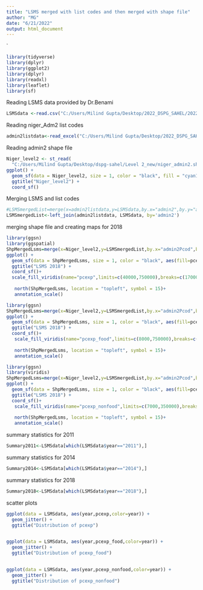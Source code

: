 ```yaml
---
title: "LSMS merged with list codes and then merged with shape file"
author: "MG"
date: "6/21/2022"
output: html_document
---
```


`

```r
library(tidyverse)
library(dplyr)
library(ggplot2)
library(dplyr)
library(readxl)
library(leaflet)
library(sf)
```

Reading LSMS data provided by Dr.Benami
```r
LSMSdata <-read.csv("C:/Users/Milind Gupta/Desktop/2022_DSPG_SAHEL/2022_DSPG_Sahel/nigerlsms_11_14_18_slim.csv")
```

Reading niger_Adm2 list codes 
```r
admin2listdata<-read_excel("C:/Users/Milind Gupta/Desktop/2022_DSPG_SAHEL/2022_DSPG_Sahel/niger_adm2_listCode.xlsx")
```


Reading admin2 shape file
```r
Niger_level2 <- st_read(
  "C:/Users/Milind Gupta/Desktop/dspg-sahel/Level 2_new/niger_admin2.shp")
ggplot() + 
  geom_sf(data = Niger_level2, size = 1, color = "black", fill = "cyan1") + 
  ggtitle("Niger_level2") + 
  coord_sf()
```

Merging LSMS and list codes
```r
#LSMSmergedList=merge(x=admin2listdata,y=LSMSdata,by.x="admin2",by.y="admin2",all=TRUE)
LSMSmergedList<-left_join(admin2listdata, LSMSdata, by='admin2')

```

merging shape file and creating maps for 2018
```r
library(ggsn)
library(ggspatial)
ShpMergedLsms=merge(x=Niger_level2,y=LSMSmergedList,by.x="admin2Pcod",by.y="admin2Pcod",all=TRUE)
ggplot() + 
  geom_sf(data = ShpMergedLsms, size = 1, color = "black", aes(fill=pcexp)) + 
  ggtitle("LSMS 2018") + 
  coord_sf()+
  scale_fill_viridis(name="pcexp",limits=c(40000,750000),breaks=c(170000,340000,
                                                                       510000))+
   north(ShpMergedLsms, location = "topleft", symbol = 15)+
   annotation_scale()
```
```r
library(ggsn)
ShpMergedLsms=merge(x=Niger_level2,y=LSMSmergedList,by.x="admin2Pcod",by.y="admin2Pcod",all=TRUE)
ggplot() + 
  geom_sf(data = ShpMergedLsms, size = 1, color = "black", aes(fill=pcexp_food)) + 
  ggtitle("LSMS 2018") + 
  coord_sf()+
   scale_fill_viridis(name="pcexp_food",limits=c(8000,750000),breaks=c(170000,340000,
                                                                       510000))+
   north(ShpMergedLsms, location = "topleft", symbol = 15)+
   annotation_scale()
```
```r
library(ggsn)
library(viridis)
ShpMergedLsms=merge(x=Niger_level2,y=LSMSmergedList,by.x="admin2Pcod",by.y="admin2Pcod",all=TRUE)
ggplot() + 
  geom_sf(data = ShpMergedLsms, size = 1, color = "black", aes(fill=pcexp_nonfood)) + 
  ggtitle("LSMS 2018") + 
  coord_sf()+
   scale_fill_viridis(name="pcexp_nonfood",limits=c(7000,350000),breaks=c(100000,150000,
                                                                       200000))+
   north(ShpMergedLsms, location = "topleft", symbol = 15)+
   annotation_scale()
```
summary statistics for 2011
```r
Summary2011<-LSMSdata[which(LSMSdata$year=="2011"),]
```

summary statistics for 2014
```r
Summary2014<-LSMSdata[which(LSMSdata$year=="2014"),]
```

summary statistics for 2018
```r
Summary2018<-LSMSdata[which(LSMSdata$year=="2018"),]
```

scatter plots
```r
ggplot(data = LSMSdata, aes(year,pcexp,color=year)) + 
  geom_jitter() + 
  ggtitle("Distribution of pcexp") 
  
```
```r
ggplot(data = LSMSdata, aes(year,pcexp_food,color=year)) + 
  geom_jitter() + 
  ggtitle("Distribution of pcexp_food") 
  
```
```r
ggplot(data = LSMSdata, aes(year,pcexp_nonfood,color=year)) + 
  geom_jitter() + 
  ggtitle("Distribution of pcexp_nonfood") 
  
```
